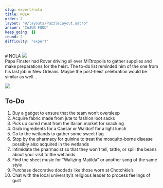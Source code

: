 ```yaml
---
slug: expert/nola
title: NOLA
order: 2
layout: "@/layouts/PuzzleLayout.astro"
answer: "CAJUN FOOD"
keep_going: {}
round: 2
difficulty: "expert"
---
```



<div class="flex flex-col sm:flex-row justify-between items-center gap-4">
# NOLA
<img class="w-[20rem] border-2 border-gray-300" src={art.src} />
</div>


<div class="italics" style={{fontFamily: "DM Mono, sans-serif"}}>
  Papa Finster had Rover driving all over MITtropolis to gather supplies and make preparations for
  the heist. The to-do list reminded him of the one from his last job in New Orleans. Maybe the
  post-heist celebration would be similar as well…
</div>

<img src="/NOLA.png" class="aspect-square"></img>

## To-Do

<ol>
  <li>Buy a gadget to ensure that the team won’t oversleep</li>
  <li>Acquire fabric made from jute to fashion loot sacks</li>
  <li>Pick up cured meat from the Italian market for snacking</li>
  <li>Grab ingredients for a Caesar or Waldorf for a light lunch</li>
  <li>Go to the wetlands to gather some sweet flag</li>
  <li>
    Stop by the pharmacy for quinine to treat the mosquito-borne disease possibly also acquired in
    the wetlands
  </li>
  <li>
    Intimidate the pharmacist so that they won’t tell, tattle, or spill the beans about your visit
    to the wetlands
  </li>
  <li>Find the sheet music for “Waltzing Matilda” or another song of the same style</li>
  <li>Purchase decorative doodads like those worn at Chotchkie’s</li>
  <li>Chat with the local university’s religious leader to process feelings of guilt</li>
</ol>

